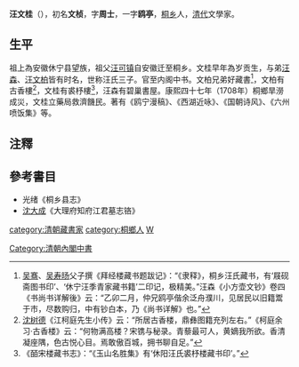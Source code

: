'''汪文桂'''（{{bd|？||？||}}），初名'''文桢'''，字'''周士'''，一字'''鸥亭'''，[[桐乡|桐乡]]人，[[清代|清代]]文學家。

== 生平 ==
祖上為安徽休宁县望族，祖父[[汪可镇|汪可镇]]自安徽迁至桐乡。文桂早年為岁贡生，与弟[[汪森|汪森]]、[[汪文柏|汪文柏]]皆有时名，世称汪氏三子。官至内阁中书。文柏兄弟好藏書<ref>[[吴骞|吴骞]]、[[吴寿旸|吴寿旸]]父子撰《拜经楼藏书题跋记》：“《隶释》，桐乡汪氏藏书，有‘屐砚斋图书印’、‘休宁汪季青家藏书籍’二印记，极精美。”汪森《小方壶文钞》卷四《书尚书详解後》云：“乙卯二月，仲兄鸥亭偕余泛舟濮川，见居民以旧籍鬻于市，尽数购归，中有钞白本，乃《尚书详解》也。”</ref>，文柏有古香樓<ref>[[沈树德|沈树德]]《江柯庭先生小传》云：“所居古香楼，鼎彝图籍充列左右。”《柯庭余习·古香楼》云：“何物满高楼？宋镌与秘录。青藜最可人，黄嫡我所欲。香清凝座隅，色古悦心目。焉敢傲百城，拥书聊自足。”</ref>，文桂有裘杼樓<ref>《皕宋楼藏书志》：“《玉山名胜集》有‘休阳汪氏裘杼楼藏书印’。”</ref>，汪森有碧巢書屋。康熙四十七年（1708年）桐鄉旱澇成災，文桂立藥局救濟饑民。著有《鸥宁漫稿》、《西湖近咏》、《国朝诗风》、《六州喷饭集》等。

==注釋==
{{reflist|2}}

==參考書目==
*光绪《桐乡县志》
*[[沈大成|沈大成]]《大理府知府江君墓志铬》

{{DEFAULTSORT:Wang汪}}
[[Category:清朝內閣中書|Category:清朝內閣中書]]
[[category:清朝藏書家|category:清朝藏書家]]
[[category:桐鄉人|category:桐鄉人]]
[[category:汪姓|W]]